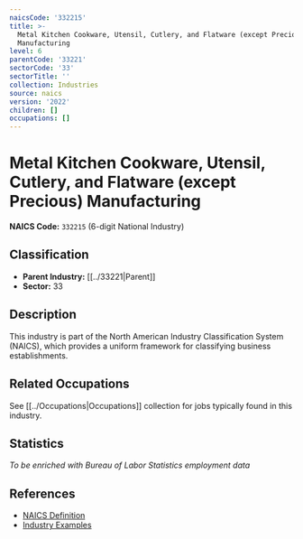 ```yaml
---
naicsCode: '332215'
title: >-
  Metal Kitchen Cookware, Utensil, Cutlery, and Flatware (except Precious)
  Manufacturing
level: 6
parentCode: '33221'
sectorCode: '33'
sectorTitle: ''
collection: Industries
source: naics
version: '2022'
children: []
occupations: []
---
```

# Metal Kitchen Cookware, Utensil, Cutlery, and Flatware (except Precious) Manufacturing

**NAICS Code:** `332215` (6-digit National Industry)

## Classification

- **Parent Industry:** [[../33221|Parent]]
- **Sector:** 33

## Description

This industry is part of the North American Industry Classification System (NAICS), which provides a uniform framework for classifying business establishments.

## Related Occupations

See [[../Occupations|Occupations]] collection for jobs typically found in this industry.

## Statistics

*To be enriched with Bureau of Labor Statistics employment data*

## References

- [NAICS Definition](https://www.census.gov/naics/)
- [Industry Examples](https://www.census.gov/naics/2022NAICS/)
